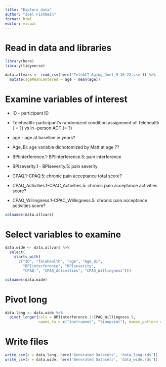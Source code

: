 ```yaml
---
title: "Explore data"
author: "Joel Fishbein"
format: html
editor: visual
---
```


# Read in data and libraries

```r
library(here)
library(tidyverse)

data.allvars <- read_csv(here('TeleACT-Aging_Joel_9-16-22.csv')) %>%
  mutate(ageMeanCentered = age - mean(age))

```

# Examine variables of interest

-   ID - participant ID

-   Telehealth: participant's randomized condition assignment of Telehealth ( = ?) vs in -person ACT (= ?)

-   age - age at baseline in years?

-   Age_Bi: age variable dichotomized by Matt at age ??

-   BPIinterference.1-BPIinterference.5: pain interference

-   BPIseverity.1 - BPIseverity.5: pain severity

-   CPAQ.1-CPAQ.5: chronic pain acceptance total score?

-   CPAQ_Activities.1-CPAC_Activities.5: chronic pain acceptance activities score?

-   CPAQ_Willingness.1-CPAC_Willingness.5: chronic pain acceptance activities score?

```r

colnames(data.allvars)
```

# Select variables to examine

```r



data.wide <- data.allvars %>%
  select(
    starts_with(
      c("ID", "Telehealth", "age", "Age_Bi",
        "BPIinterference", "BPIseverity",
        "CPAQ.", "CPAQ_Activities", "CPAQ_Willingness")))

colnames(data.wide)


```

# Pivot long

```r

data.long <- data.wide %>%
  pivot_longer(cols = BPIinterference.1:CPAQ_Willingness.5,
               names_to = c("instrument", "timepoint"), names_pattern = "(.*).(.)")


```

# Write files

```r

write_csv(x = data.long, here('Generated Datasets', 'data_long.rds'))
write_csv(x = data.wide, here('Generated Datasets', 'data_wide.rds'))
```

